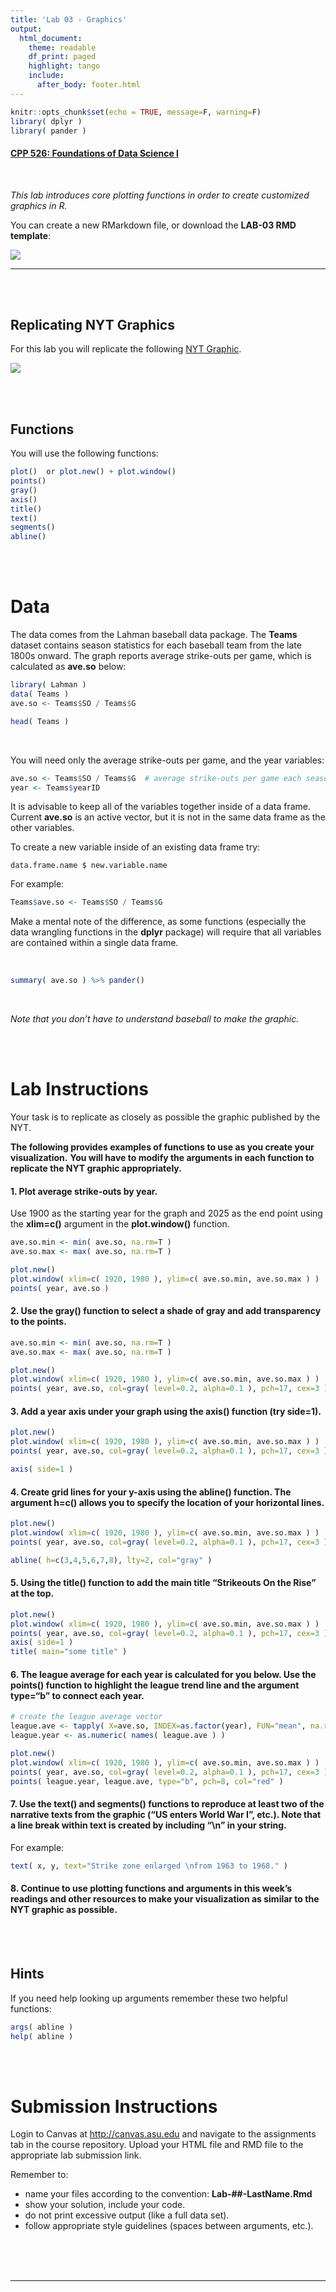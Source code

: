 ```yaml
---
title: 'Lab 03 - Graphics'
output:
  html_document:
    theme: readable
    df_print: paged
    highlight: tango
    include:
      after_body: footer.html
---
```


```r
knitr::opts_chunk$set(echo = TRUE, message=F, warning=F)
library( dplyr )
library( pander )
```

#### [CPP 526: Foundations of Data Science I](https://ds4ps.org/cpp-526-spr-2020/)

<br>

*This lab introduces core plotting functions in order to create customized graphics in R.*



You can create a new RMarkdown file, or download the **LAB-03 RMD template**: 


[![](images/download.png)](https://www.dropbox.com/s/uz4m8bptbtip8x3/lab-03-template.rmd?dl=1)


--- 

<br><br>

## Replicating NYT Graphics

For this lab you will replicate the following [NYT Graphic](https://archive.nytimes.com/www.nytimes.com/interactive/2013/03/29/sports/baseball/Strikeouts-Are-Still-Soaring.html?_r=0&ref=baseball). 

![](images/strikeouts.png)


<br>
<br>

## Functions 

You will use the following functions:

```r
plot()  or plot.new() + plot.window()
points()
gray()
axis()
title()
text()
segments()
abline()
```




<br><br>

# Data

The data comes from the Lahman baseball data package. The **Teams** dataset contains season statistics for each baseball team from the late 1800s onward. The graph reports average strike-outs per game, which is calculated as **ave.so** below:


```r
library( Lahman )
data( Teams )
ave.so <- Teams$SO / Teams$G
```


```r
head( Teams )
```


<br>

You will need only the average strike-outs per game, and the year variables:

```r
ave.so <- Teams$SO / Teams$G  # average strike-outs per game each season 
year <- Teams$yearID
```

It is advisable to keep all of the variables together inside of a data frame. Current **ave.so** is an active vector, but it is not in the same data frame as the other variables. 

To create a new variable inside of an existing data frame try:

`data.frame.name $ new.variable.name`

For example:

```r
Teams$ave.so <- Teams$SO / Teams$G
```

Make a mental note of the difference, as some functions (especially the data wrangling functions in the **dplyr** package) will require that all variables are contained within a single data frame. 


<br>

```r
summary( ave.so ) %>% pander()
```

<br>

*Note that you don't have to understand baseball to make the graphic.*


<br><br>








# Lab Instructions

Your task is to replicate as closely as possible the graphic published by the NYT.

**The following provides examples of functions to use as you create your visualization.**
**You will have to modify the arguments in each function to replicate the NYT graphic appropriately.**

#### 1.	Plot average strike-outs by year. 

Use 1900 as the starting year for the graph and 2025 as the end point using the **xlim=c()** argument in the **plot.window()** function. 

```r
ave.so.min <- min( ave.so, na.rm=T )
ave.so.max <- max( ave.so, na.rm=T )

plot.new()
plot.window( xlim=c( 1920, 1980 ), ylim=c( ave.so.min, ave.so.max ) )
points( year, ave.so )
```


#### 2. Use the gray() function to select a shade of gray and add transparency to the points.

```r
ave.so.min <- min( ave.so, na.rm=T )
ave.so.max <- max( ave.so, na.rm=T )

plot.new()
plot.window( xlim=c( 1920, 1980 ), ylim=c( ave.so.min, ave.so.max ) )
points( year, ave.so, col=gray( level=0.2, alpha=0.1 ), pch=17, cex=3 )
```


#### 3. Add a year axis under your graph using the **axis()** function (try **side=1**). 

```r
plot.new()
plot.window( xlim=c( 1920, 1980 ), ylim=c( ave.so.min, ave.so.max ) )
points( year, ave.so, col=gray( level=0.2, alpha=0.1 ), pch=17, cex=3 )

axis( side=1 )
```

#### 4. Create grid lines for your y-axis using the **abline()** function. The argument **h=c()** allows you to specify the location of your horizontal lines.

```r
plot.new()
plot.window( xlim=c( 1920, 1980 ), ylim=c( ave.so.min, ave.so.max ) )
points( year, ave.so, col=gray( level=0.2, alpha=0.1 ), pch=17, cex=3 )

abline( h=c(3,4,5,6,7,8), lty=2, col="gray" )
```




#### 5. Using the **title()** function to add the main title "Strikeouts On the Rise" at the top.

```r
plot.new()
plot.window( xlim=c( 1920, 1980 ), ylim=c( ave.so.min, ave.so.max ) )
points( year, ave.so, col=gray( level=0.2, alpha=0.1 ), pch=17, cex=3 )
axis( side=1 )
title( main="some title" )
```


#### 6. The league average for each year is calculated for you below. Use the **points()** function to highlight the league trend line and the argument **type=“b”** to connect each year.  

```r
# create the league average vector
league.ave <- tapply( X=ave.so, INDEX=as.factor(year), FUN="mean", na.rm=T )
league.year <- as.numeric( names( league.ave ) )

plot.new()
plot.window( xlim=c( 1920, 1980 ), ylim=c( ave.so.min, ave.so.max ) )
points( year, ave.so, col=gray( level=0.2, alpha=0.1 ), pch=17, cex=3 )
points( league.year, league.ave, type="b", pch=8, col="red" )
```




#### 7.	Use the **text()** and **segments()** functions to reproduce at least two of the narrative texts from the graphic (“US enters World War I”, etc.). Note that a line break within text is created by including “\\n” in your string. 

For example:

```r
text( x, y, text="Strike zone enlarged \nfrom 1963 to 1968." )
```


#### 8. Continue to use plotting functions and arguments in this week's readings and other resources to make your visualization as similar to the NYT graphic as possible.

<br><br>

## Hints

If you need help looking up arguments remember these two helpful functions:

```r
args( abline )
help( abline )
```


<br>
<br>




# Submission Instructions

Login to Canvas at <http://canvas.asu.edu> and navigate to the assignments tab in the course repository. Upload your HTML file and RMD file to the appropriate lab submission link.

Remember to:

* name your files according to the convention: **Lab-##-LastName.Rmd**
* show your solution, include your code.
* do not print excessive output (like a full data set).
* follow appropriate style guidelines (spaces between arguments, etc.).

<br>
<br>
<br>

--------


<br>



